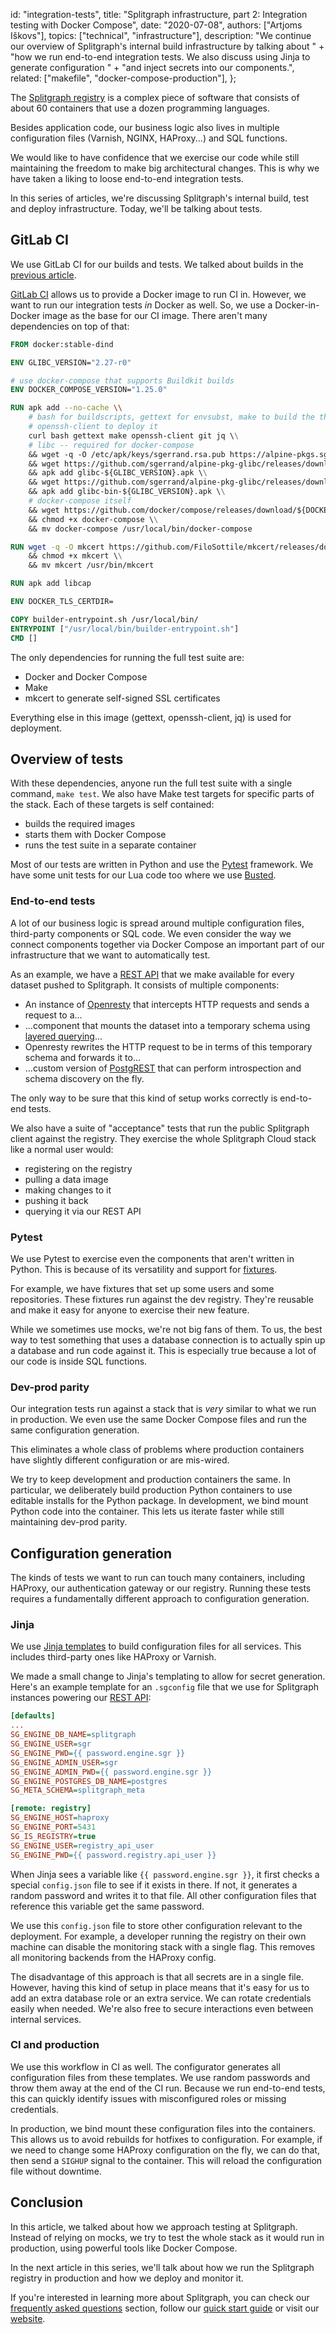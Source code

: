   id: "integration-tests",
  title: "Splitgraph infrastructure, part 2: Integration testing with Docker Compose",
  date: "2020-07-08",
  authors: ["Artjoms Iškovs"],
  topics: ["technical", "infrastructure"],
  description:
    "We continue our overview of Splitgraph's internal build infrastructure by talking about " +
    "how we run end-to-end integration tests. We also discuss using Jinja to generate configuration " +
    "and inject secrets into our components.",
  related: ["makefile", "docker-compose-production"],
};

The [Splitgraph registry](https://www.splitgraph.com/explore) is a complex piece of software that consists of about 60 containers that use a dozen programming languages.

Besides application code, our business logic also lives in multiple configuration files (Varnish, NGINX, HAProxy...) and SQL functions.

We would like to have confidence that we exercise our code while still maintaining the freedom to make big architectural changes. This is why we have taken a liking to loose end-to-end integration tests.

In this series of articles, we're discussing Splitgraph's internal build, test and deploy infrastructure. Today, we'll be talking about tests.

## GitLab CI

We use GitLab CI for our builds and tests. We talked about builds in the [previous article](/blog/makefile).

[GitLab CI](https://docs.gitlab.com/ee/ci/) allows us to provide a Docker image to run CI in. However, we want to run our integration tests _in_ Docker as well. So, we use a Docker-in-Docker image as the base for our CI image. There aren't many dependencies on top of that:

```dockerfile
FROM docker:stable-dind

ENV GLIBC_VERSION="2.27-r0"

# use docker-compose that supports Buildkit builds
ENV DOCKER_COMPOSE_VERSION="1.25.0"

RUN apk add --no-cache \\
    # bash for buildscripts, gettext for envsubst, make to build the thing,
    # openssh-client to deploy it
    curl bash gettext make openssh-client git jq \\
    # libc -- required for docker-compose
    && wget -q -O /etc/apk/keys/sgerrand.rsa.pub https://alpine-pkgs.sgerrand.com/sgerrand.rsa.pub \\
    && wget https://github.com/sgerrand/alpine-pkg-glibc/releases/download/${GLIBC_VERSION}/glibc-${GLIBC_VERSION}.apk \\
    && apk add glibc-${GLIBC_VERSION}.apk \\
    && wget https://github.com/sgerrand/alpine-pkg-glibc/releases/download/${GLIBC_VERSION}/glibc-bin-${GLIBC_VERSION}.apk \\
    && apk add glibc-bin-${GLIBC_VERSION}.apk \\
    # docker-compose itself
    && wget https://github.com/docker/compose/releases/download/${DOCKER_COMPOSE_VERSION}/docker-compose-`uname -s`-`uname -m` -O docker-compose \\
    && chmod +x docker-compose \\
    && mv docker-compose /usr/local/bin/docker-compose

RUN wget -q -O mkcert https://github.com/FiloSottile/mkcert/releases/download/v1.4.0/mkcert-v1.4.0-linux-amd64 \\
    && chmod +x mkcert \\
    && mv mkcert /usr/bin/mkcert

RUN apk add libcap

ENV DOCKER_TLS_CERTDIR=

COPY builder-entrypoint.sh /usr/local/bin/
ENTRYPOINT ["/usr/local/bin/builder-entrypoint.sh"]
CMD []
```

The only dependencies for running the full test suite are:

  * Docker and Docker Compose
  * Make
  * mkcert to generate self-signed SSL certificates

Everything else in this image (gettext, openssh-client, jq) is used for deployment.

## Overview of tests

With these dependencies, anyone run the full test suite with a single command, `make test`. We also have Make test targets for specific parts of the stack. Each of these targets is self contained:

  * builds the required images
  * starts them with Docker Compose
  * runs the test suite in a separate container

Most of our tests are written in Python and use the [Pytest](https://docs.pytest.org/en/latest/) framework. We have some unit tests for our Lua code too where we use [Busted](https://olivinelabs.com/busted/).

### End-to-end tests

A lot of our business logic is spread around multiple configuration files, third-party components or SQL code. We even consider the way we connect components together via Docker Compose an important part of our infrastructure that we want to automatically test.

As an example, we have a [REST API](https://www.splitgraph.com/docs/splitgraph-cloud/publish-rest-api) that we make available for every dataset pushed to Splitgraph. It consists of multiple components:

  * An instance of [Openresty](https://openresty.org/en/) that intercepts HTTP requests and sends a request to a...
  * ...component that mounts the dataset into a temporary schema using [layered querying](https://www.splitgraph.com/docs/large-datasets/layered-querying)...
  * Openresty rewrites the HTTP request to be in terms of this temporary schema and forwards it to...
  * ...custom version of [PostgREST](https://postgrest.org/en/latest/) that can perform introspection and schema discovery on the fly.

The only way to be sure that this kind of setup works correctly is end-to-end tests.

We also have a suite of "acceptance" tests that run the public Splitgraph client against the registry. They exercise the whole Splitgraph Cloud stack like a normal user would:

  * registering on the registry
  * pulling a data image
  * making changes to it
  * pushing it back
  * querying it via our REST API

### Pytest

We use Pytest to exercise even the components that aren't written in Python. This is because of its versatility and support for [fixtures](https://docs.pytest.org/en/stable/fixture.html).

For example, we have fixtures that set up some users and some repositories. These fixtures run against the dev registry. They're reusable and make it easy for anyone to exercise their new feature.

While we sometimes use mocks, we're not big fans of them. To us, the best way to test something that uses a database connection is to actually spin up a database and run code against it. This is especially true because a lot of our code is inside SQL functions.

### Dev-prod parity

Our integration tests run against a stack that is _very_ similar to what we run in production. We even use the same Docker Compose files and run the same configuration generation.

This eliminates a whole class of problems where production containers have slightly different configuration or are mis-wired.

We try to keep development and production containers the same. In particular, we deliberately build production Python containers to use editable installs for the Python package. In development, we bind mount Python code into the container. This lets us iterate faster while still maintaining dev-prod parity.

## Configuration generation

The kinds of tests we want to run can touch many containers, including HAProxy, our authentication gateway or our registry. Running these tests requires a fundamentally different approach to configuration generation.

### Jinja

We use [Jinja templates](https://jinja.palletsprojects.com/en/2.11.x/) to build configuration files for all services. This includes third-party ones like HAProxy or Varnish.

We made a small change to Jinja's templating to allow for secret generation. Here's an example template for an `.sgconfig` file that we use for Splitgraph instances powering our [REST API](https://www.splitgraph.com/docs/splitgraph-cloud/publish-rest-api):

```ini
[defaults]
...
SG_ENGINE_DB_NAME=splitgraph
SG_ENGINE_USER=sgr
SG_ENGINE_PWD={{ password.engine.sgr }}
SG_ENGINE_ADMIN_USER=sgr
SG_ENGINE_ADMIN_PWD={{ password.engine.sgr }}
SG_ENGINE_POSTGRES_DB_NAME=postgres
SG_META_SCHEMA=splitgraph_meta

[remote: registry]
SG_ENGINE_HOST=haproxy
SG_ENGINE_PORT=5431
SG_IS_REGISTRY=true
SG_ENGINE_USER=registry_api_user
SG_ENGINE_PWD={{ password.registry.api_user }}
```

When Jinja sees a variable like `{{ password.engine.sgr }}`, it first checks a special `config.json` file to see if it exists in there. If not, it generates a random password and writes it to that file. All other configuration files that reference this variable get the same password.

We use this `config.json` file to store other configuration relevant to the deployment. For example, a developer running the registry on their own machine can disable the monitoring stack with a single flag. This removes all monitoring backends from the HAProxy config.

The disadvantage of this approach is that all secrets are in a single file. However, having this kind of setup in place means that it's easy for us to add an extra database role or an extra service. We can rotate credentials easily when needed. We're also free to secure interactions even between internal services.

### CI and production

We use this workflow in CI as well. The configurator generates all configuration files from these templates. We use random passwords and throw them away at the end of the CI run. Because we run end-to-end tests, this can quickly identify issues with misconfigured roles or missing credentials.

In production, we bind mount these configuration files into the containers. This allows us to avoid rebuilds for hotfixes to configuration. For example, if we need to change some HAProxy configuration on the fly, we can do that, then send a `SIGHUP` signal to the container. This will reload the configuration file without downtime.

## Conclusion

In this article, we talked about how we approach testing at Splitgraph. Instead of relying on mocks, we try to test the whole stack as it would run in production, using powerful tools like Docker Compose.

In the next article in this series, we'll talk about how we run the Splitgraph registry in production and how we deploy and monitor it.

If you're interested in learning more about Splitgraph, you can check our [frequently asked questions](/docs/getting-started/frequently-asked-questions) section, follow our [quick start guide](/docs/getting-started/five-minute-demo) or visit our [website](https://www.splitgraph.com).
